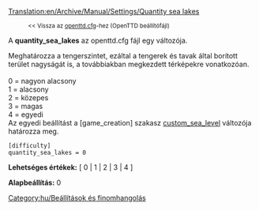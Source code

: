 [[Translation:en/Archive/Manual/Settings/Quantity sea lakes]]

:<small><< Vissza az [[hu/Archive/Manual/Settings/Openttd.cfg|openttd.cfg]]-hez (OpenTTD beállítófájl)</small>


A '''quantity_sea_lakes''' az openttd.cfg fájl egy változója.

Meghatározza a tengerszintet, ezáltal a tengerek és tavak által borított terület nagyságát is, a továbbiakban megkezdett térképekre vonatkozóan.<br><br>
0 = nagyon alacsony<br>
1 = alacsony<br>
2 = közepes<br>
3 = magas<br>
4 = egyedi<br>
Az egyedi beállítást a <nowiki>[game_creation]</nowiki> szakasz [[hu/Custom sea level|custom_sea_level]] változója határozza meg.
<pre>
[difficulty]
quantity_sea_lakes = 0
</pre>

'''Lehetséges értékek:''' [ 0 | 1 | 2 | 3 | 4 ]

'''Alapbeállítás:''' 0


[[Category:hu/Beállítások és finomhangolás]]